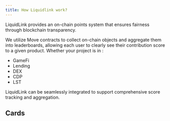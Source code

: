 ```yaml
---
title: How Liquidlink work?
---
```


LiquidLink provides an on-chain points system that ensures fairness through blockchain transparency.

We utilize Move contracts to collect on-chain objects and aggregate them into leaderboards, allowing each user to clearly see their contribution score to a given product.
Whether your project is in : 
- GameFi 
- Lending 
- DEX 
- CDP 
- LST

 LiquidLink can be seamlessly integrated to support comprehensive score tracking and aggregation.

## Cards

<Cards>
  <Card title="Learn more about Next.js" href="https://nextjs.org/docs" />
  <Card title="Learn more about Fumadocs" href="https://fumadocs.vercel.app" />
</Cards>
